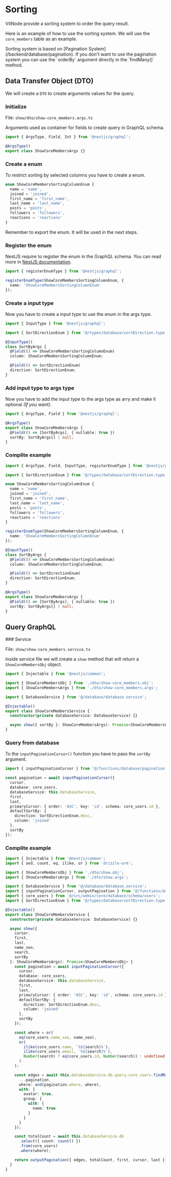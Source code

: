 
# Sorting

VitNode provide a sorting system to order the query result.

Here is an example of how to use the sorting system. We will use the `core_members` table as an example.

<Callout type="warning" emoji="⚠️">
  Sorting system is based on [Pagination System](/backend/database/pagination). If you don't want to
  use the pagination system you can use the `orderBy` argument directly in the `findMany()` method.
</Callout>

## Data Transfer Object (DTO)

We will create a `DTO` to create arguments values for the query.

<Steps>

### Initialize

File: `show/dto/show-core_members.args.ts`

Arguments used as container for fields to create query in GraphQL schema.

```ts
import { ArgsType, Field, Int } from '@nestjs/graphql';

@ArgsType()
export class ShowCoreMembersArgs {}
```

### Create a enum

To restrict sorting by selected columns you have to create a enum.

```ts
enum ShowCoreMembersSortingColumnEnum {
  name = 'name',
  joined = 'joined',
  first_name = 'first_name',
  last_name = 'last_name',
  posts = 'posts',
  followers = 'followers',
  reactions = 'reactions'
}
```

<Callout type="warning" emoji="⚠️">
  Remember to export the enum. It will be used in the next steps.
</Callout>

### Register the enum

NestJS require to register the enum in the GraphQL schema. You can read more in [NestJS documentation](https://docs.nestjs.com/graphql/unions-and-enums).

```ts
import { registerEnumType } from '@nestjs/graphql';

registerEnumType(ShowCoreMembersSortingColumnEnum, {
  name: 'ShowCoreMembersSortingColumnEnum'
});
```

### Create a input type

Now you have to create a input type to use the enum in the args type.

```ts
import { InputType } from '@nestjs/graphql';

import { SortDirectionEnum } from '@/types/database/sortDirection.type';

@InputType()
class SortByArgs {
  @Field(() => ShowCoreMembersSortingColumnEnum)
  column: ShowCoreMembersSortingColumnEnum;

  @Field(() => SortDirectionEnum)
  direction: SortDirectionEnum;
}
```

### Add input type to args type

Now you have to add the input type to the args type as arry and make it optional _(If you want)_.

```ts
import { ArgsType, Field } from '@nestjs/graphql';

@ArgsType()
export class ShowCoreMembersArgs {
  @Field(() => [SortByArgs], { nullable: true })
  sortBy: SortByArgs[] | null;
}
```

### Complite example

```ts
import { ArgsType, Field, InputType, registerEnumType } from '@nestjs/graphql';

import { SortDirectionEnum } from '@/types/database/sortDirection.type';

enum ShowCoreMembersSortingColumnEnum {
  name = 'name',
  joined = 'joined',
  first_name = 'first_name',
  last_name = 'last_name',
  posts = 'posts',
  followers = 'followers',
  reactions = 'reactions'
}

registerEnumType(ShowCoreMembersSortingColumnEnum, {
  name: 'ShowCoreMembersSortingColumnEnum'
});

@InputType()
class SortByArgs {
  @Field(() => ShowCoreMembersSortingColumnEnum)
  column: ShowCoreMembersSortingColumnEnum;

  @Field(() => SortDirectionEnum)
  direction: SortDirectionEnum;
}

@ArgsType()
export class ShowCoreMembersArgs {
  @Field(() => [SortByArgs], { nullable: true })
  sortBy: SortByArgs[] | null;
}
```

</Steps>

## Query GraphQL

<Steps>
### Service

File: `show/show-core_members.service.ts`

Inside service file we will create a `show` method that will return a `ShowCoreMembersObj` object.

```ts
import { Injectable } from '@nestjs/common';

import { ShowCoreMembersObj } from './dto/show-core_members.obj';
import { ShowCoreMembersArgs } from './dto/show-core_members.args';

import { DatabaseService } from '@/database/database.service';

@Injectable()
export class ShowCoreMembersService {
  constructor(private databaseService: DatabaseService) {}

  async show({ sortBy }: ShowCoreMembersArgs): Promise<ShowCoreMembersObj> {}
}
```

### Query from database

To the `inputPaginationCursor()` function you have to pass the `sortBy` argument.

```ts {10-14}
import { inputPaginationCursor } from '@/functions/database/pagination';

const pagination = await inputPaginationCursor({
  cursor,
  database: core_users,
  databaseService: this.databaseService,
  first,
  last,
  primaryCursor: { order: 'ASC', key: 'id', schema: core_users.id },
  defaultSortBy: {
    direction: SortDirectionEnum.desc,
    column: 'joined'
  },
  sortBy
});
```

### Complite example

```ts
import { Injectable } from '@nestjs/common';
import { and, count, eq, ilike, or } from 'drizzle-orm';

import { ShowCoreMembersObj } from './dto/show.obj';
import { ShowCoreMembersArgs } from './dto/show.args';

import { DatabaseService } from '@/database/database.service';
import { inputPaginationCursor, outputPagination } from '@/functions/database/pagination';
import { core_users } from '@/src/admin/core/database/schema/users';
import { SortDirectionEnum } from '@/types/database/sortDirection.type';

@Injectable()
export class ShowCoreMembersService {
  constructor(private databaseService: DatabaseService) {}

  async show({
    cursor,
    first,
    last,
    name_seo,
    search,
    sortBy
  }: ShowCoreMembersArgs): Promise<ShowCoreMembersObj> {
    const pagination = await inputPaginationCursor({
      cursor,
      database: core_users,
      databaseService: this.databaseService,
      first,
      last,
      primaryCursor: { order: 'ASC', key: 'id', schema: core_users.id },
      defaultSortBy: {
        direction: SortDirectionEnum.desc,
        column: 'joined'
      },
      sortBy
    });

    const where = or(
      eq(core_users.name_seo, name_seo),
      or(
        ilike(core_users.name, `%${search}%`),
        ilike(core_users.email, `%${search}%`),
        Number(search) ? eq(core_users.id, Number(search)) : undefined
      )
    );

    const edges = await this.databaseService.db.query.core_users.findMany({
      ...pagination,
      where: and(pagination.where, where),
      with: {
        avatar: true,
        group: {
          with: {
            name: true
          }
        }
      }
    });

    const totalCount = await this.databaseService.db
      .select({ count: count() })
      .from(core_users)
      .where(where);

    return outputPagination({ edges, totalCount, first, cursor, last });
  }
}
```

</Steps>
